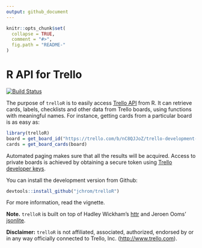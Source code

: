 ```yaml
---
output: github_document
---
```


<!-- README.md is generated from README.Rmd. Please edit that file -->

```r
knitr::opts_chunk$set(
  collapse = TRUE,
  comment = "#>",
  fig.path = "README-"
)
```

# R API for Trello
[![Build Status](https://travis-ci.org/jchrom/trelloR.svg?branch=master)](https://travis-ci.org/jchrom/trelloR)

The purpose of `trelloR` is to easily access [Trello API](https://developers.trello.com/) from R. It can retrieve cards, labels, checklists and other data from Trello boards, using functions with meaningful names. For instance, getting cards from a particular board is as easy as:

```r
library(trelloR)
board = get_board_id("https://trello.com/b/nC8QJJoZ/trello-development-roadmap")
cards = get_board_cards(board)
```

Automated paging makes sure that all the results will be acquired. Access to private boards is achieved by obtaining a secure token using [Trello developer keys](https://developers.trello.com/get-started/start-building#connect).

You can install the development version from Github:

```r
devtools::install_github("jchrom/trelloR")
```

For more information, read the vignette.

**Note.** `trelloR` is built on top of Hadley Wickham's [httr](https://cran.r-project.org/package=httr) and Jeroen Ooms' [jsonlite](https://cran.r-project.org/package=jsonlite).

**Disclaimer:** `trelloR` is not affiliated, associated, authorized, endorsed by or in any way officially connected to Trello, Inc. (<http://www.trello.com>).
